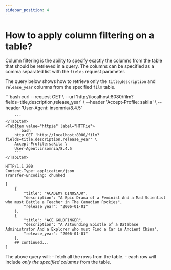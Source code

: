```yaml
---
sidebar_position: 4
---
```


# How to apply column filtering on a table?

Column filtering is the ability to specify exactly the columns from the table that should be retrieved in a query.
The columns can be specified as a comma separated list with the `fields` request parameter.

The query below shows how to retrieve only the `title`,`description` and `release_year` columns from the specified `film` table.


<Tabs>
    <TabItem value="cURL" label="cURL" default>
        ```bash
        curl --request GET \
        --url 'http://localhost:8080/film?fields=title,description,release_year' \
        --header 'Accept-Profile: sakila' \
        --header 'User-Agent: insomnia/8.4.5'

        ```
    </TabItem>
    <TabItem value="httpie" label="HTTPie">
        ```bash
        http GET 'http://localhost:8080/film?fields=title,description,release_year' \
        Accept-Profile:sakila \
        User-Agent:insomnia/8.4.5
        ```
    </TabItem>
</Tabs>


```http
HTTP/1.1 200
Content-Type: application/json
Transfer-Encoding: chunked

[
	{
		"title": "ACADEMY DINOSAUR",
		"description": "A Epic Drama of a Feminist And a Mad Scientist who must Battle a Teacher in The Canadian Rockies",
		"release_year": "2006-01-01"
	},
	{
		"title": "ACE GOLDFINGER",
		"description": "A Astounding Epistle of a Database Administrator And a Explorer who must Find a Car in Ancient China",
		"release_year": "2006-01-01"
	},
    ## continued...
]

```

The above query will:
    - fetch all the rows from the table.
    - each row will include *only the specified columns* from the table.








